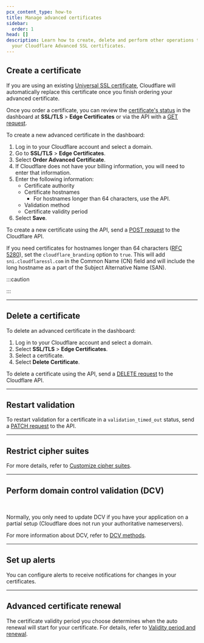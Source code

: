 ```yaml
---
pcx_content_type: how-to
title: Manage advanced certificates
sidebar:
  order: 1
head: []
description: Learn how to create, delete and perform other operations to manage
  your Cloudflare Advanced SSL certificates.
---
```



## Create a certificate

If you are using an existing [Universal SSL certificate](/ssl/edge-certificates/universal-ssl/), Cloudflare will automatically replace this certificate once you finish ordering your advanced certificate.

Once you order a certificate, you can review the [certificate's status](/ssl/reference/certificate-statuses/) in the dashboard at **SSL/TLS** > **Edge Certificates** or via the API with a [GET request](/api/resources/ssl/subresources/certificate_packs/methods/list/).

<Tabs syncKey="dashPlusAPI"> <TabItem label="Dashboard">

To create a new advanced certificate in the dashboard:

1. Log in to your Cloudflare account and select a domain.
2. Go to **SSL/TLS** > **Edge Certificates**.
3. Select **Order Advanced Certificate**.
4. If Cloudflare does not have your billing information, you will need to enter that information.
5. Enter the following information:
   - Certificate authority
   - Certificate hostnames
	   - For hostnames longer than 64 characters, use the API.
   - Validation method
   - Certificate validity period
6. Select **Save**.

</TabItem> <TabItem label="API">

To create a new certificate using the API, send a [POST request](/api/resources/ssl/subresources/certificate_packs/methods/create/) to the Cloudflare API.

If you need certificates for hostnames longer than 64 characters ([RFC 5280](https://www.rfc-editor.org/rfc/rfc5280.html)), set the `cloudflare_branding` option to `true`. This will add `sni.cloudflaressl.com` in the Common Name (CN) field and will include the long hostname as a part of the Subject Alternative Name (SAN).

</TabItem> </Tabs>

:::caution

<Render file="acm-ca-hostnames-conditions" />

:::

---

## Delete a certificate

<Tabs syncKey="dashPlusAPI"> <TabItem label="Dashboard">

To delete an advanced certificate in the dashboard:

1. Log in to your Cloudflare account and select a domain.
2. Select **SSL/TLS** > **Edge Certificates**.
3. Select a certificate.
4. Select **Delete Certificate**.

</TabItem> <TabItem label="API">

To delete a certificate using the API, send a [DELETE request](/api/resources/ssl/subresources/certificate_packs/methods/delete/) to the Cloudflare API.

</TabItem> </Tabs>

---

## Restart validation

To restart validation for a certificate in a `validation_timed_out` status, send a [PATCH request](/api/resources/ssl/subresources/certificate_packs/methods/edit/) to the API.

---

## Restrict cipher suites

<Render file="cipher-suites-definition" />

For more details, refer to [Customize cipher suites](/ssl/edge-certificates/additional-options/cipher-suites/customize-cipher-suites/).

---

## Perform domain control validation (DCV)

<Render file="dcv-definition" /> <br />

Normally, you only need to update DCV if you have your application on a partial setup (Cloudflare does not run your authoritative nameservers).

For more information about DCV, refer to [DCV methods](/ssl/edge-certificates/changing-dcv-method/).

---

## Set up alerts

You can configure alerts to receive notifications for changes in your certificates.

<AvailableNotifications
	product="SSL/TLS"
	notificationFilter="Advanced Certificate Alert"
/>

<Render file="get-started" product="notifications" />

---

## Advanced certificate renewal

The certificate validity period you choose determines when the auto renewal will start for your certificate. For details, refer to [Validity period and renewal](/ssl/reference/certificate-validity-periods/).